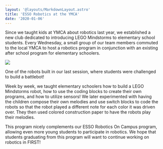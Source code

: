 ```yaml
---
layout: '@layouts/MarkdownLayout.astro'
title: 'ESSO Robotics at the YMCA'
date: '2020-01-06'
---
```


Since we taught kids at YMCA about robotics last year, we established a new club dedicated to introducing LEGO Mindstorms to elementary school students. Every Wednesday, a small group of our team members commuted to the local YMCA to host a robotics program in conjunction with an existing after school program for elementary schoolers.

![](/images/IMG_0017.jpg)

One of the robots built in our last session, where students were challenged to build a battlebot!

Week by week, we taught elementary schoolers how to build a LEGO Mindstorms robot, how to use the coding blocks to create their own programs, and how to utilize sensors! We later experimented with having the children compose their own melodies and use switch blocks to code the robots so that the robot played a different note for each color it was driven over. They then used colored construction paper to have the robots play their melodies.

This program nicely complements our ESSO Robotics On Campus program, allowing even more young students to participate in robotics. We hope that students graduating from this program will want to continue working on robotics in FIRST!
